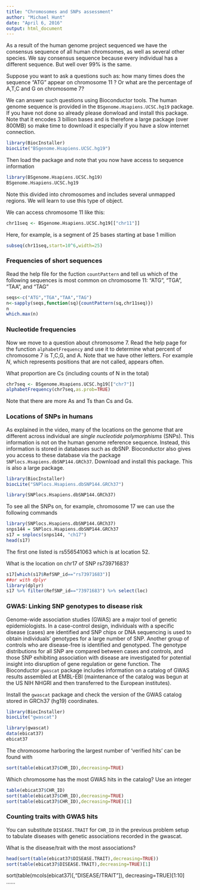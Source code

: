 ```yaml
---
title: "Chromosomes and SNPs assessment"
author: "Michael Hunt"
date: "April 6, 2016"
output: html_document
---
```


As a result of the human genome project sequenced we have the consensus sequence of all human chromsomes, as well as several other species. We say consensus sequence because every individual has a different sequence. But well over 99% is the same. 

Suppose you want to ask a questions such as: how many times does the sequence "ATG" appear on chromosome 11 ? Or what are the percentage of A,T,C and G on chromosome 7?

We can answer such questions using Bioconductor tools. The human genome sequence is provided in the `BSgenome.Hsapiens.UCSC.hg19` package. If you have not done so already please donwload and install this package. Note that it encodes 3 billion bases and is therefore a large package (over 800MB) so make time to download it especially if you have a slow internet connection.

```r
library(BiocInstaller)
biocLite("BSgenome.Hsapiens.UCSC.hg19")
```
Then load the package and note that you now have access to sequence information

```r
library(BSgenome.Hsapiens.UCSC.hg19)
BSgenome.Hsapiens.UCSC.hg19
```
Note this divided into chromosomes and includes several unmapped regions. We will learn to use this type of object.

We can access chromosome 11 like this:

```r
chr11seq <- BSgenome.Hsapiens.UCSC.hg19[["chr11"]]
```
Here, for example, is a segment of 25 bases starting  at base 1 million 

```r
subseq(chr11seq,start=10^6,width=25)
```
### Frequencies of short sequences

Read the help file for the fuction `countPattern` and tell us which of the following sequences is most common on chromosome 11: "ATG", "TGA", "TAA", and "TAG"

```r
seqs<-c("ATG","TGA","TAA","TAG")
n<-sapply(seqs,function(sq){countPattern(sq,chr11seq)})
n
which.max(n)
```
### Nucleotide frequencies

Now we move to a question about chromosome 7. Read the help page for the function `alphabetFrequency` and use it to determine what percent of chromosome 7 is T,C,G, and A. Note that we have other letters. For example $N$, which represents positions that are not called, appears often.

What proportion are Cs (including counts of N in the total)

```r
chr7seq <- BSgenome.Hsapiens.UCSC.hg19[["chr7"]]
alphabetFrequency(chr7seq,as.prob=TRUE)
```
Note that there are more As and Ts than Cs and Gs.

### Locations of SNPs in humans

As explained in the video, many of the locations on the genome that are different across individual are _single nucleotide polymorphisms_ (SNPs). This information is not on the human genome reference sequence. Instead, this information is stored in databases such as dbSNP. Bioconductor also gives you access to these database via the package `SNPlocs.Hsapiens.dbSNP144.GRCh37`. Download and install this package. This is also a large package.

```r
library(BiocInstaller)
biocLite("SNPlocs.Hsapiens.dbSNP144.GRCh37")
```

```r
library(SNPlocs.Hsapiens.dbSNP144.GRCh37)
```
To see all the SNPs on, for example, chromosome 17 we can use the following commands

```r
library(SNPlocs.Hsapiens.dbSNP144.GRCh37)
snps144 = SNPlocs.Hsapiens.dbSNP144.GRCh37
s17 = snplocs(snps144, "ch17")
head(s17)
```
The first one listed is rs556541063 which is at location 52.

What is the location on chr17 of SNP rs73971683?

```r
s17[which(s17$RefSNP_id=="rs73971683")]
##or with dplyr
library(dplyr)
s17 %>% filter(RefSNP_id=="73971683") %>% select(loc)
```
### GWAS: Linking SNP genotypes to disease risk

Genome-wide association studies (GWAS) are a major tool of genetic epidemiologists. In a case-control design, individuals with a specific disease (cases) are identified and SNP chips or DNA sequencing is used to obtain individuals' genotypes for a large number of SNP. Another group of controls who are disease-free is identified and genotyped. The genotype distributions for all SNP are compared between cases and controls, and those SNP exhibiting association with disease are investigated for potential insight into disruption of gene regulation or gene function. The Bioconductor `gwascat` package includes information on a catalog of GWAS results assembled at EMBL-EBI (maintenance of the catalog was begun at the US NIH NHGRI and then transferred to the European institutes).

Install the `gwascat` package and check the version of the GWAS catalog stored in GRCh37 (hg19) coordinates.

```r
library(BiocInstaller)
biocLite("gwascat")
```

```r
library(gwascat)
data(ebicat37)
ebicat37
```
The chromosome harboring the largest number of 'verified hits' can be found with

```r
sort(table(ebicat37$CHR_ID),decreasing=TRUE)
```
Which chromosome has the most GWAS hits in the catalog? Use an integer

```r
table(ebicat37$CHR_ID)
sort(table(ebicat37$CHR_ID),decreasing=TRUE)
sort(table(ebicat37$CHR_ID),decreasing=TRUE)[1]
```

### Counting traits with GWAS hits

You can substitute `DISEASE.TRAIT` for `CHR_ID` in the previous problem setup to tabulate diseases with genetic associations recorded in the gwascat.

What is the disease/trait with the most associations?

```r
head(sort(table(ebicat37$DISEASE.TRAIT),decreasing=TRUE))
sort(table(ebicat37$DISEASE.TRAIT),decreasing=TRUE)[1]
```
sort(table(mcols(ebicat37)[,"DISEASE/TRAIT"]), decreasing=TRUE)[1:10]
......
